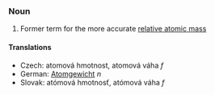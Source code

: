 ===Noun===
# Former term for the more accurate [[relative atomic mass]]

====Translations====

*Czech:  atomová hmotnost,  atomová váha  ''f''
*German: [[Atomgewicht]] ''n''
*Slovak:  atómová hmotnosť,  atómová váha  ''f''